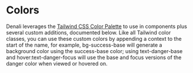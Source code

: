 
<Meta title="Styling/Colors" />

# Colors

Denali leverages the [Tailwind CSS Color Palette](https://tailwindcss.com/docs/customizing-colors) to use in components plus several custom additions, documented below. Like all Tailwind color classes, you can use these custom colors by appending a context to the start of the name, for example, bg-success-base will generate a background color using the success-base color; using text-danger-base and hover:text-danger-focus will use the base and focus versions of the danger color when viewed or hovered on.

<ColorPaletteStory />

